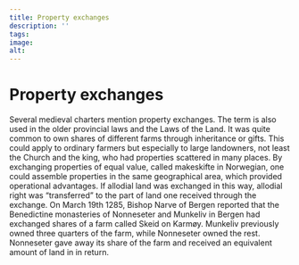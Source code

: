```yaml
---
title: Property exchanges
description: ''
tags:
image: 
alt: 
---
```



# Property exchanges

<Container stil="initial side">
    Several medieval charters mention property exchanges. 
    The term is also used in the older provincial laws and the Laws of the Land. 
    It was quite common to own shares of different farms through inheritance or gifts. 
    This could apply to ordinary farmers but especially to large landowners, not least the Church and the king, who had properties scattered in many places. 
    By exchanging properties of equal value, called makeskifte in Norwegian, one could assemble properties in the same geographical area, which provided operational advantages. 
    If allodial land was exchanged in this way, allodial right was “transferred” to the part of land one received through the exchange. 
    On March 19th 1285, Bishop Narve of Bergen reported that the Benedictine monasteries of Nonneseter and Munkeliv in Bergen had exchanged shares of a farm called Skeid on Karmøy. 
    Munkeliv previously owned three quarters of the farm, while Nonneseter owned the rest. 
    Nonneseter gave away its share of the farm and received an equivalent amount of land in in return.
</Container>

<Work id="ubb-diplom-0257" />
<Spacer height={170}/>